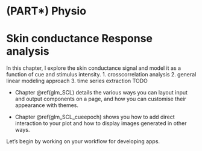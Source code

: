 # (PART\*) Physio {.unnumbered}

# Skin conductance Response analysis {#you-can-name-this-section .unnumbered}

In this chapter, I explore the skin conductance signal and model it as a function of cue and stimulus intensity. 
1. crosscorrelation analysis
2. general linear modeling approach
3. time series extraction TODO

-   Chapter \@ref(glm_SCL) details the various ways you can layout input and output components on a page, and how you can customise their appearance with themes.

-   Chapter \@ref(glm_SCL_cueepoch) shows you how to add direct interaction to your plot and how to display images generated in other ways.


Let's begin by working on your workflow for developing apps.